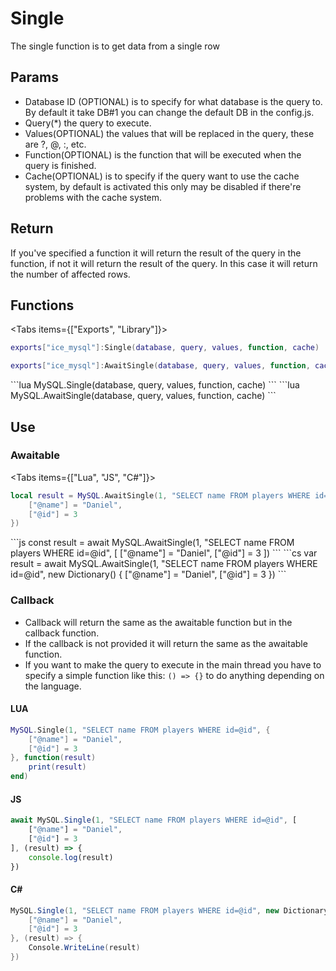 
# Single
The single function is to get data from a single row

## Params
- Database ID (OPTIONAL) is to specify for what database is the query to. By default it take DB#1 you can change the default DB in the config.js.
- Query(*) the query to execute.
- Values(OPTIONAL) the values that will be replaced in the query, these are ?, @, :, etc.
- Function(OPTIONAL) is the function that will be executed when the query is finished.
- Cache(OPTIONAL) is to specify if the query want to use the cache system, by default is activated this only may be disabled if there're problems with the cache system.

## Return
If you've specified a function it will return the result of the query in the function, if not it will return the result of the query.
In this case it will return the number of affected rows.

## Functions
<Tabs items={["Exports", "Library"]}>
<Tab>
```lua
exports["ice_mysql"]:Single(database, query, values, function, cache)
```
```lua
exports["ice_mysql"]:AwaitSingle(database, query, values, function, cache)
```
</Tab>
<Tab>
```lua
MySQL.Single(database, query, values, function, cache)
```
```lua
MySQL.AwaitSingle(database, query, values, function, cache)
```
</Tab>
</Tabs>

## Use
### Awaitable
<Tabs items={["Lua", "JS", "C#"]}>
<Tab>
```lua
local result = MySQL.AwaitSingle(1, "SELECT name FROM players WHERE id=@id", {
    ["@name"] = "Daniel",
    ["@id"] = 3
})
```
</Tab>
<Tab>
```js
const result = await MySQL.AwaitSingle(1, "SELECT name FROM players WHERE id=@id", [
    ["@name"] = "Daniel",
    ["@id"] = 3
])
```
</Tab>
<Tab>
```cs
var result = await MySQL.AwaitSingle(1, "SELECT name FROM players WHERE id=@id", new Dictionary<string, object>() {
    ["@name"] = "Daniel",
    ["@id"] = 3
})
```
</Tab>
</Tabs>

### Callback
- Callback will return the same as the awaitable function but in the callback function.
- If the callback is not provided it will return the same as the awaitable function.
- If you want to make the query to execute in the main thread you have to specify a simple function like this: `() => {}` to do anything depending on the language.
#### LUA
```lua
MySQL.Single(1, "SELECT name FROM players WHERE id=@id", {
    ["@name"] = "Daniel",
    ["@id"] = 3
}, function(result)
    print(result)
end)
```
#### JS
```js
await MySQL.Single(1, "SELECT name FROM players WHERE id=@id", [
    ["@name"] = "Daniel",
    ["@id"] = 3
], (result) => {
    console.log(result)
})
```
#### C#
```cs
MySQL.Single(1, "SELECT name FROM players WHERE id=@id", new Dictionary<string, object>() {
    ["@name"] = "Daniel",
    ["@id"] = 3
}, (result) => {
    Console.WriteLine(result)
})
```